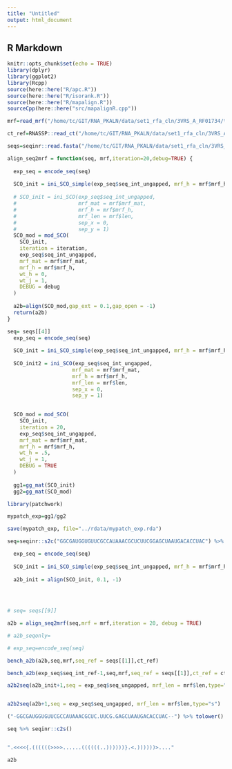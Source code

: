 ```yaml
---
title: "Untitled"
output: html_document
---
```



## R Markdown

```r
knitr::opts_chunk$set(echo = TRUE)
library(dplyr)
library(ggplot2)
library(Rcpp)
source(here::here("R/apc.R"))
source(here::here("R/isorank.R"))
source(here::here("R/mapalign.R"))
sourceCpp(here::here("src/mapalignR.cpp"))
```


```r

mrf=read_mrf("/home/tc/GIT/RNA_PKALN/data/set1_rfa_cln/3VRS_A_RF01734/tmp.mrf")

ct_ref=RNASSP::read_ct("/home/tc/GIT/RNA_PKALN/data/set1_rfa_cln/3VRS_A_RF01734/3VRS_A.ct")

seqs=seqinr::read.fasta("/home/tc/GIT/RNA_PKALN/data/set1_rfa_cln/3VRS_A_RF01734/tmp.ungapped.msa")

```


```r
align_seq2mrf = function(seq, mrf,iteration=20,debug=TRUE) {
  
  exp_seq = encode_seq(seq)
  
  SCO_init = ini_SCO_simple(exp_seq$seq_int_ungapped, mrf_h = mrf$mrf_h)
  
  # SCO_init = ini_SCO(exp_seq$seq_int_ungapped,
  #                    mrf_mat = mrf$mrf_mat,
  #                    mrf_h = mrf$mrf_h,
  #                    mrf_len = mrf$len,
  #                    sep_x = 0,
  #                    sep_y = 1)
  SCO_mod = mod_SCO(
    SCO_init,
    iteration = iteration,
    exp_seq$seq_int_ungapped,
    mrf_mat = mrf$mrf_mat,
    mrf_h = mrf$mrf_h,
    wt_h = 0,
    wt_j = 1,
    DEBUG = debug
  )
  
  a2b=align(SCO_mod,gap_ext = 0.1,gap_open = -1)
  return(a2b)
}
```

```r
seq= seqs[[4]]
  exp_seq = encode_seq(seq)
  
  SCO_init = ini_SCO_simple(exp_seq$seq_int_ungapped, mrf_h = mrf$mrf_h)
  
  SCO_init2 = ini_SCO(exp_seq$seq_int_ungapped,
                     mrf_mat = mrf$mrf_mat,
                     mrf_h = mrf$mrf_h,
                     mrf_len = mrf$len,
                     sep_x = 0,
                     sep_y = 1)

  
  SCO_mod = mod_SCO(
    SCO_init,
    iteration = 20,
    exp_seq$seq_int_ungapped,
    mrf_mat = mrf$mrf_mat,
    mrf_h = mrf$mrf_h,
    wt_h = .5,
    wt_j = 1,
    DEBUG = TRUE
  )
  
  gg1=gg_mat(SCO_init)
  gg2=gg_mat(SCO_mod)
```

```r
library(patchwork)

mypatch_exp=gg1/gg2
```

```r
save(mypatch_exp, file="../rdata/mypatch_exp.rda")
```


```r
seq=seqinr::s2c("GGCGAUGGUGUUCGCCAUAAACGCUCUUCGGAGCUAAUGACACCUAC") %>% tolower()

  exp_seq = encode_seq(seq)
  
  SCO_init = ini_SCO_simple(exp_seq$seq_int_ungapped, mrf_h = mrf$mrf_h)
  
  a2b_init = align(SCO_init, 0.1, -1)
  
  


# seq= seqs[[9]]

a2b = align_seq2mrf(seq,mrf = mrf,iteration = 20, debug = TRUE)

# a2b_seqonly=

# exp_seq=encode_seq(seq)

bench_a2b(a2b,seq,mrf,seq_ref = seqs[[1]],ct_ref)

bench_a2b(exp_seq$seq_int_ref-1,seq,mrf,seq_ref = seqs[[1]],ct_ref = ct_ref)

a2b2seq(a2b_init+1,seq = exp_seq$seq_ungapped, mrf_len = mrf$len,type="s")


a2b2seq(a2b+1,seq = exp_seq$seq_ungapped, mrf_len = mrf$len,type="s")

("-GGCGAUGGUGUUCGCCAUAAACGCUC.UUCG.GAGCUAAUGACACCUAC--") %>% tolower() 

seq %>% seqinr::c2s()


".<<<<{.((((((>>>>......((((((..))))))}.<.))))))>...."

a2b
```
